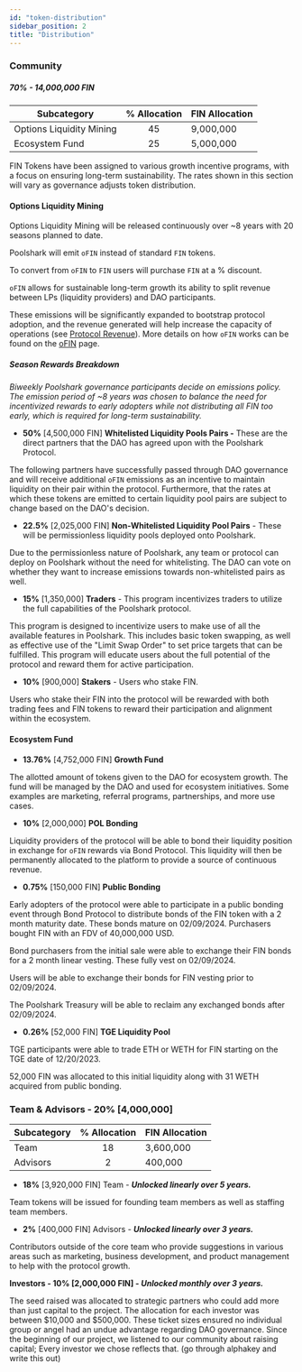 ```yaml
---
id: "token-distribution"
sidebar_position: 2
title: "Distribution"
---
```


### Community
##### 70% - 14,000,000 FIN

| Subcategory           | % Allocation          | FIN Allocation |
| --------------- | :-----------------------------: | --------------------------------------------- |
| Options Liquidity Mining | 45 | 9,000,000 |
| Ecosystem Fund | 25 | 5,000,000 |

FIN Tokens have been assigned to various growth incentive programs, with a focus on ensuring long-term sustainability. The rates shown in this section will vary as governance adjusts token distribution.

#### Options Liquidity Mining

Options Liquidity Mining will be released continuously over ~8 years with 20 seasons planned to date.

Poolshark will emit `oFIN` instead of standard `FIN` tokens.

To convert from `oFIN` to `FIN` users will purchase `FIN` at a % discount.

`oFIN` allows for sustainable long-term growth its ability to split revenue between LPs (liquidity providers) and DAO participants.

These emissions will be significantly expanded to bootstrap protocol adoption, and the revenue generated will help increase the capacity of operations (see [Protocol Revenue](/token/treasury-management#protocol-revenue)). More details on how `oFIN` works can be found on the [oFIN](/token/why-ofin) page.

##### Season Rewards Breakdown

*Biweekly Poolshark governance participants decide on emissions policy. The emission period of ~8 years was chosen to balance the need for incentivized rewards to early adopters while not distributing all FIN too early, which is required for long-term sustainability.*

- **50%** [4,500,000 FIN] ************Whitelisted Liquidity Pools Pairs -************ These are the direct partners that the DAO has agreed upon with the Poolshark Protocol.

The following partners have successfully passed through DAO governance and will receive additional `oFIN` emissions as an incentive to maintain liquidity on their pair within the protocol. Furthermore, that the rates at which these tokens are emitted to certain liquidity pool pairs are subject to change based on the DAO's decision.

- **22.5%** [2,025,000 FIN] **************************************************************************Non-Whitelisted Liquidity Pool Pairs************************************************************************** - These will be permissionless liquidity pools deployed onto Poolshark.

Due to the permissionless nature of Poolshark, any team or protocol can deploy on Poolshark without the need for whitelisting. The DAO can vote on whether they want to increase emissions towards non-whitelisted pairs as well. 

- **15%** [1,350,000] **************Traders************** - This program incentivizes traders to utilize the full capabilities of the Poolshark protocol.

This program is designed to incentivize users to make use of all the available features in Poolshark. This includes basic token swapping, as well as effective use of the "Limit Swap Order" to set price targets that can be fulfilled. This program will educate users about the full potential of the protocol and reward them for active participation. 

- **10%** [900,000] **************Stakers************** - Users who stake FIN.

Users who stake their FIN into the protocol will be rewarded with both trading fees and FIN tokens to reward their participation and alignment within the ecosystem. 

#### Ecosystem Fund

- **13.76%** [4,752,000 FIN] **Growth Fund**

The allotted amount of tokens given to the DAO for ecosystem growth. The fund will be managed by the DAO and used for ecosystem initiatives. Some examples are marketing, referral programs, partnerships, and more use cases.

- **10%** [2,000,000] **POL Bonding**

Liquidity providers of the protocol will be able to bond their liquidity position in exchange for `oFIN` rewards via Bond Protocol. This liquidity will then be permanently allocated to the platform to provide a source of continuous revenue.

- **0.75%** [150,000 FIN] **Public Bonding**

Early adopters of the protocol were able to participate in a public bonding event through Bond Protocol to distribute bonds of the FIN token with a 2 month maturity date. These bonds mature on 02/09/2024. Purchasers bought FIN with an FDV of 40,000,000 USD.

Bond purchasers from the initial sale were able to exchange their FIN bonds for a 2 month linear vesting. These fully vest on 02/09/2024.

Users will be able to exchange their bonds for FIN vesting prior to 02/09/2024.

The Poolshark Treasury will be able to reclaim any exchanged bonds after 02/09/2024.

- **0.26%** [52,000 FIN] **TGE Liquidity Pool**

TGE participants were able to trade ETH or WETH for FIN starting on the TGE date of 12/20/2023.

52,000 FIN was allocated to this initial liquidity along with 31 WETH acquired from public bonding.

### Team & Advisors - 20% [4,000,000]

| Subcategory           | % Allocation          | FIN Allocation |
| --------------- | :-----------------------------: | --------------------------------------------- |
| Team | 18 | 3,600,000 |
| Advisors | 2 | 400,000 |

- **18%** [3,920,000 FIN] Team - ***Unlocked linearly over 5 years.***

Team tokens will be issued for founding team members as well as staffing team members.

- **2%** [400,000 FIN] Advisors - ***Unlocked linearly over 3 years.***

Contributors outside of the core team who provide suggestions in various areas such as marketing, business development, and product management to help with the protocol growth. 

**Investors - 10% [2,000,000 FIN] - *Unlocked monthly over 3 years.***

The seed raised was allocated to strategic partners who could add more than just capital to the project. The allocation for each investor was between $10,000 and $500,000. These ticket sizes ensured no individual group or angel had an undue advantage regarding DAO governance. Since the beginning of our project, we listened to our community about raising capital; Every investor we chose reflects that. (go through alphakey and write this out)